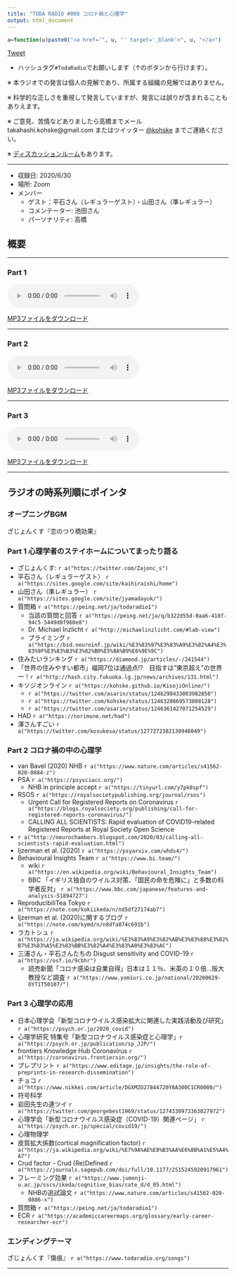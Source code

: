 ```yaml
---
title: "TODA RADIO #008 コロナ禍と心理学"
output: html_document
---
```


```r
a=function(u)paste0("<a href='", u, "' target='_blank'>", u, "</a>")
```

<link rel="stylesheet" href="https://cdnjs.cloudflare.com/ajax/libs/mediaelement/2.23.4/mediaelementplayer.min.css">

<a href="https://twitter.com/share?ref_src=twsrc%5Etfw" class="twitter-share-button" data-hashtags="TodaRadio" data-show-count="false">Tweet</a><script async src="https://platform.twitter.com/widgets.js" charset="utf-8"></script>

- ハッシュタグ`#TodaRadio`でお願いします（↑のボタンから行けます）。

※ 本ラジオでの発言は個人の見解であり、所属する組織の見解ではありません。

※ 科学的な正しさを重視して発言していますが、発言には誤りが含まれることもありえます。

※ ご意見、苦情などありましたら高橋までメール takahashi.kohske@gmail.com またはツイッター [\@kohske](https://twitter.com/kohske) までご連絡ください。

※ [ディスカッションルーム](discussion.html)もあります。 


----

- 収録日: 2020/6/30
- 場所: Zoom
- メンバー
    - ゲスト：平石さん（レギュラーゲスト）・山田さん（準レギュラー）
    - コメンテーター: 池田さん
    - パーソナリティ: 高橋

## 概要


---

### Part 1

<audio class="mejs-player" controls="" data-mejsoptions='{"alwaysShowControls": true, "alwaysShowHours": true, "enableAutosize": true, "features": ["playpause", "progress", "current", "duration", "volume", "speed"]}' preload="auto" src="audio/vol008_1.mp3" width="100%"></audio>

[MP3ファイルをダウンロード](audio/vol008_1.mp3)

----

### Part 2

<audio class="mejs-player" controls="" data-mejsoptions='{"alwaysShowControls": true, "alwaysShowHours": true, "enableAutosize": true, "features": ["playpause", "progress", "current", "duration", "volume", "speed"]}' preload="auto" src="audio/vol008_2.mp3" width="100%"></audio>

[MP3ファイルをダウンロード](audio/vol008_2.mp3)

----

### Part 3

<audio class="mejs-player" controls="" data-mejsoptions='{"alwaysShowControls": true, "alwaysShowHours": true, "enableAutosize": true, "features": ["playpause", "progress", "current", "duration", "volume", "speed"]}' preload="auto" src="audio/vol008_3.mp3" width="100%"></audio>

[MP3ファイルをダウンロード](audio/vol008_3.mp3)

----

## ラジオの時系列順にポインタ


### オープニングBGM

ざじょんくす『恋のつり橋効果』

### Part 1 心理学者のステイホームについてまったり語る

- ざじょんくす: `r a("https://twitter.com/Zajonc_s")`
- 平石さん（レギュラーゲスト）  `r a("https://sites.google.com/site/kaihiraishi/home")`
- 山田さん（準レギュラー） `r a("https://sites.google.com/site/jyamadayuk/")`
- 質問箱 `r a("https://peing.net/ja/todaradio1")`
  - 当該の質問と回答 `r a("https://peing.net/ja/q/b322d55d-0aa6-418f-94c5-5449d8f960e8")`
  - Dr. Michael Inzlicht `r a("http://michaelinzlicht.com/#lab-view")`
  - プライミング `r a("https://bsd.neuroinf.jp/wiki/%E3%83%97%E3%83%A9%E3%82%A4%E3%83%9F%E3%83%B3%E3%82%B0%E5%8A%B9%E6%9E%9C")`
- 住みたいランキング `r a("https://diamond.jp/articles/-/241544")`
- 「世界の住みやすい都市」福岡7位は通過点!?　目指すは“東京超え”の世界一！`r a("http://hash.city.fukuoka.lg.jp/news/archives/131.html")`
- キソジオンライン `r a("https://kohske.github.io/KisojiOnline/")`
  - `r a("https://twitter.com/asarin/status/1246298433003982850")`
  - `r a("https://twitter.com/kohske/status/1246328669573808128")`
  - `r a("https://twitter.com/asarin/status/1246361427071254529")`
- HAD `r a("https://norimune.net/had")`
- 澤さんすごい `r a("https://twitter.com/kosukesa/status/1277272382130946049")`
 
### Part 2 コロナ禍の中の心理学

- van Bavel (2020) NHB `r a("https://www.nature.com/articles/s41562-020-0884-z")`
- PSA `r a("https://psysciacc.org/")`
  - NHB in principle accept `r a("https://tinyurl.com/y7pk8spf")`
- RSOS `r a("https://royalsocietypublishing.org/journal/rsos")`
  - Urgent Call for Registered Reports on Coronavirus `r a("https://blogs.royalsociety.org/publishing/call-for-registered-reports-coronavirus/")`
  - CALLING ALL SCIENTISTS: Rapid evaluation of COVID19-related Registered Reports at Royal Society Open Science
- `r a("http://neurochambers.blogspot.com/2020/03/calling-all-scientists-rapid-evaluation.html")`
- Ijzerman et al. (2020) `r a("https://psyarxiv.com/whds4/")`
- Behavioural Insights Team `r a("https://www.bi.team/")`
  - wiki `r a("https://en.wikipedia.org/wiki/Behavioural_Insights_Team")`
  - BBC 「イギリス独自のウイルス対策、「国民の命を危険に」と多数の科学者反対」 `r a("https://www.bbc.com/japanese/features-and-analysis-51894727")`
- ReproducibiliTea Tokyo `r a("https://note.com/kokiikeda/n/nd5df27174ab7")`
- Ijzerman et al. (2020)に関するブログ `r a("https://note.com/kymd/n/n8dfa874c691b")`
- ラカトシュ `r a("https://ja.wikipedia.org/wiki/%E3%83%A9%E3%82%AB%E3%83%88%E3%82%B7%E3%83%A5%E3%83%BB%E3%82%A4%E3%83%A0%E3%83%AC")`
- 三浦さん・平石さんたちの Disgust sensitivity and COVID-19 `r a("https://osf.io/9cbhr")`
  - 読売新聞「コロナ感染は自業自得」日本は１１％、米英の１０倍…阪大教授など調査  `r a("https://www.yomiuri.co.jp/national/20200629-OYT1T50107/")`

### Part 3 心理学の応用

- 日本心理学会「新型コロナウイルス感染拡大に関連した実践活動及び研究」 `r a("https://psych.or.jp/2020_covid")`
- 心理学研究 特集号「新型コロナウイルス感染症と心理学」`r a("https://psych.or.jp/publication/sp_JJP/")`
- frontiers Knowledge Hub Coronavirus `r a("https://coronavirus.frontiersin.org/")`
- プレプリント `r a("https://www.editage.jp/insights/the-role-of-preprints-in-research-dissemination")`
- チョコ `r a("https://www.nikkei.com/article/DGXMZO27844720Y8A300C1CR0000/")`
- 符号科学
- 岩田先生の連ツイ `r a("https://twitter.com/georgebest1969/status/1274330973363027972")`
- 心理学会「新型コロナウイルス感染症（COVID-19）関連ページ」 `r a("https://psych.or.jp/special/covid19/")`
- 心理物理学
- 皮質拡大係数(cortical magnification factor) `r a("https://ja.wikipedia.org/wiki/%E7%9A%AE%E8%B3%AA%E6%8B%A1%E5%A4%A7")`
- Crud factor - Crud (Re)Defined `r a("https://journals.sagepub.com/doi/full/10.1177/2515245920917961")`
- フレーミング効果 `r a("https://www.jumonji-u.ac.jp/sscs/ikeda/cognitive_bias/cate_d/d_05.html")`
  - NHBの追試論文 `r a("https://www.nature.com/articles/s41562-020-0886-x")`
- 質問箱 `r a("https://peing.net/ja/todaradio1")`
- ECR `r a("https://academiccareermaps.org/glossary/early-career-researcher-ecr")`

### エンディングテーマ

ざじょんくす『傷痕』 `r a("https://www.todaradio.org/songs")`


----

<script src="https://cdnjs.cloudflare.com/ajax/libs/jquery/3.1.1/jquery.min.js"></script>
<script src="https://cdnjs.cloudflare.com/ajax/libs/mediaelement/2.23.4/mediaelement-and-player.min.js"></script>


